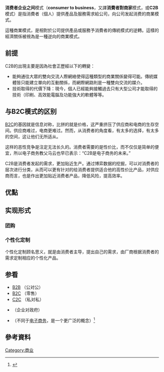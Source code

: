 '''消费者企业之间'''模式（'''consumer to business'''，又譯'''消費者對商家'''模式，或'''C2B'''模式）是指消費者（個人）提供產品及服務需求給公司，向公司发起消费的商業模式。

這種商業模式，是相對於公司提供產品或服務予消費者的傳統模式的逆轉。這樣的經濟關係被視為是一種逆向的商業模式。

==前提==
C2B的出現主要是因為社會正歷經以下的轉變：
*能夠通往大眾的雙向交流人際網絡使得這種類型的商業關係變得可能。傳統媒體皆只能建立單向的互動關係，而網際網路則是一種雙向交流的媒介。
*技術取得的代價下降：現今，個人已經能夠接觸過去只有大型公司才能取得的技術（印刷、高效能電腦及功能強大的軟體等等。

==与B2C模式的区别==
[[B2C|B2C]]的基因就是信息对称，比拼的就是价格，这严重挤压了供应商和电商的生存空间。供应商难过，电商更难过。然而，从消费者的角度看，有太多的选择，有太多的空间，这让他们无所适从。

这样的恶性竞争是注定无法长久的。消费者需要的是性价比，而不仅仅是简单的便宜，所以电子商务教父马云也早已表示：“C2B是电子商务的未来。”

C2B是消费者发起的需求，更加贴近生产。通过博弈数据的挖掘，可以对消费者的层次进行分类，从而可以更有针对的给消费者提供适合他的高性价比产品，对供应商而言，也是作出更加贴近消费者产品，降低风险，提高效率。

==优點==

==实现形式==
===团购===
===个性化定制===
个性化定制顾名思义，就是由消费者主导，提出自己的需求，由厂商根据消费者的需求定制相应的个性化产品。

==参看==
*[[B2B|B2B]] （公对公）
*[[B2C|B2C]] （零售）
*[[C2C|C2C]] （私对私）
*{{link-en|Business-to-government|Business-to-government|B2G}} （企业对政府）
*{{link-en|E-Business|E-Business|电子商业}} （不同于[[电子商务|电子商务]]，是一个更广泛的概念）<ref>{{Cite web |url=http://sna.csie.ndhu.edu.tw/~cnyang/e_Commerce/sld004.htm |title=電子商業（E-business）電子商務（E-commerce）架构图 |accessdate=2014-12-05 |archive-date=2016-03-04 |archive-url=https://web.archive.org/web/20160304093737/http://sna.csie.ndhu.edu.tw/~cnyang/e_Commerce/sld004.htm |dead-url=no }}</ref>

==參考資料==
<references/>

[[Category:商业|Category:商业]]